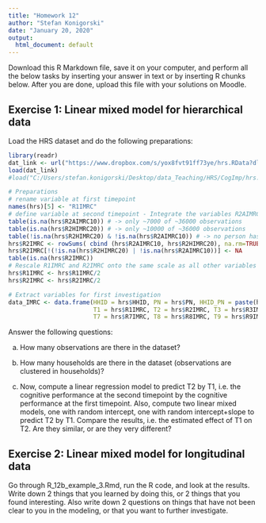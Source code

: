 ```yaml
---
title: "Homework 12"
author: "Stefan Konigorski"
date: "January 20, 2020"
output:
  html_document: default
---
```


Download this R Markdown file, save it on your computer, and perform all the below tasks by inserting your answer in text or by inserting R chunks below. After you are done, upload this file with your solutions on Moodle.

## Exercise 1: Linear mixed model for hierarchical data

Load the HRS dataset and do the following preparations:

```r
library(readr)
dat_link <- url("https://www.dropbox.com/s/yox8fvt91ff73ye/hrs.RData?dl=1")
load(dat_link)
#load("C:/Users/stefan.konigorski/Desktop/data_Teaching/HRS/CogImp/hrs.RData")

# Preparations
# rename variable at first timepoint
names(hrs)[5] <- "R1IMRC"
# define variable at second timepoint - Integrate the variables R2AIMRC10 and R2HIMRC20, which both capture different subgroups of the sample at the second timepoint.
table(is.na(hrs$R2AIMRC10)) # -> only ~7000 of ~36000 observations
table(is.na(hrs$R2HIMRC20)) # -> only ~10000 of ~36000 observations
table(!is.na(hrs$R2HIMRC20) & !is.na(hrs$R2AIMRC10)) # -> no person has a value at both variables, i.e. the variables complement each other
hrs$R2IMRC <- rowSums( cbind (hrs$R2AIMRC10, hrs$R2HIMRC20), na.rm=TRUE)
hrs$R2IMRC[!(!is.na(hrs$R2HIMRC20) | !is.na(hrs$R2AIMRC10))] <- NA
table(is.na(hrs$R2IMRC))
# Rescale R1IMRC and R2IMRC onto the same scale as all other variables (measures 3-12 were on a scale of 1-10, measures 1-2 on the scale 1-20)
hrs$R1IMRC <- hrs$R1IMRC/2
hrs$R2IMRC <- hrs$R2IMRC/2

# Extract variables for first investigation
data_IMRC <- data.frame(HHID = hrs$HHID, PN = hrs$PN, HHID_PN = paste(hrs$HHID, hrs$PN, sep = "_"),
                        T1 = hrs$R1IMRC, T2 = hrs$R2IMRC, T3 = hrs$R3IMRC, T4 = hrs$R4IMRC, T5 = hrs$R5IMRC, T6 = hrs$R6IMRC,
                        T7 = hrs$R7IMRC, T8 = hrs$R8IMRC, T9 = hrs$R9IMRC, T10 = hrs$R10IMRC, T11 = hrs$R11IMRC, T12 = hrs$R12IMRC)
```

Answer the following questions: 

a) How many observations are there in the dataset?

b) How many households are there in the dataset (observations are clustered in households)?

c) Now, compute a linear regression model to predict T2 by T1, i.e. the cognitive performance at the second timepoint by the cognitive performance at the first timepoint. Also, compute two linear mixed models, one with random intercept, one with random intercept+slope to predict T2 by T1. Compare the results, i.e. the estimated effect of T1 on T2. Are they similar, or are they very different?

## Exercise 2: Linear mixed model for longitudinal data

Go through R_12b_example_3.Rmd, run the R code, and look at the results. Write down 2 things that you learned by doing this, or 2 things that you found interesting. Also write down 2 questions on things that have not been clear to you in the modeling, or that you want to further investigate.
